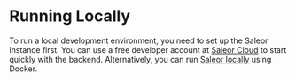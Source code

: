 
# Running Locally

To run a local development environment, you need to set up the Saleor instance first. You can use a free developer account at [Saleor Cloud](https://docs.saleor.io/cloud) to start quickly with the backend. Alternatively, you can run [Saleor locally](https://docs.saleor.io/quickstart/running-locally) using Docker.
